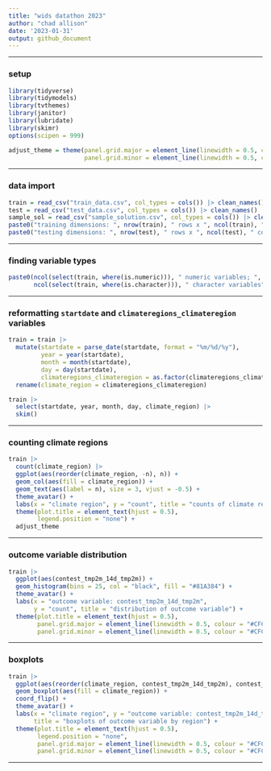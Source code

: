 ---
title: "wids datathon 2023"
author: "chad allison"
date: '2023-01-31'
output: github_document
---

___

### setup

```{r message = F, warning = F}
library(tidyverse)
library(tidymodels)
library(tvthemes)
library(janitor)
library(lubridate)
library(skimr)
options(scipen = 999)

adjust_theme = theme(panel.grid.major = element_line(linewidth = 0.5, colour = "#D6D0C4"),
                     panel.grid.minor = element_line(linewidth = 0.5, colour = "#D6D0C4"))
```

___

### data import

```{r}
train = read_csv("train_data.csv", col_types = cols()) |> clean_names()
test = read_csv("test_data.csv", col_types = cols()) |> clean_names()
sample_sol = read_csv("sample_solution.csv", col_types = cols()) |> clean_names()
paste0("training dimensions: ", nrow(train), " rows x ", ncol(train), " columns")
paste0("testing dimensions: ", nrow(test), " rows x ", ncol(test), " columns")
```

___

### finding variable types

```{r}
paste0(ncol(select(train, where(is.numeric))), " numeric variables; ",
       ncol(select(train, where(is.character))), " character variables")
```

___

### reformatting `startdate` and `climateregions_climateregion` variables

```{r}
train = train |>
  mutate(startdate = parse_date(startdate, format = "%m/%d/%y"),
         year = year(startdate),
         month = month(startdate),
         day = day(startdate),
         climateregions_climateregion = as.factor(climateregions_climateregion)) |>
  rename(climate_region = climateregions_climateregion)

train |>
  select(startdate, year, month, day, climate_region) |>
  skim()
```

___

### counting climate regions

```{r}
train |>
  count(climate_region) |>
  ggplot(aes(reorder(climate_region, -n), n)) +
  geom_col(aes(fill = climate_region)) +
  geom_text(aes(label = n), size = 3, vjust = -0.5) +
  theme_avatar() +
  labs(x = "climate region", y = "count", title = "counts of climate regions") +
  theme(plot.title = element_text(hjust = 0.5),
        legend.position = "none") +
  adjust_theme
```

___






























### outcome variable distribution

```{r}
train |>
  ggplot(aes(contest_tmp2m_14d_tmp2m)) +
  geom_histogram(bins = 25, col = "black", fill = "#81A384") +
  theme_avatar() +
  labs(x = "outcome variable: contest_tmp2m_14d_tmp2m",
       y = "count", title = "distribution of outcome variable") +
  theme(plot.title = element_text(hjust = 0.5),
        panel.grid.major = element_line(linewidth = 0.5, colour = "#CFC7B7"),
        panel.grid.minor = element_line(linewidth = 0.5, colour = "#CFC7B7"))
```

___

### boxplots

```{r}
train |>
  ggplot(aes(reorder(climate_region, contest_tmp2m_14d_tmp2m), contest_tmp2m_14d_tmp2m)) +
  geom_boxplot(aes(fill = climate_region)) +
  coord_flip() +
  theme_avatar() +
  labs(x = "climate region", y = "outcome variable: contest_tmp2m_14d_tmp2m",
       title = "boxplots of outcome variable by region") +
  theme(plot.title = element_text(hjust = 0.5),
        legend.position = "none",
        panel.grid.major = element_line(linewidth = 0.5, colour = "#CFC7B7"),
        panel.grid.minor = element_line(linewidth = 0.5, colour = "#CFC7B7"))
```

___











































